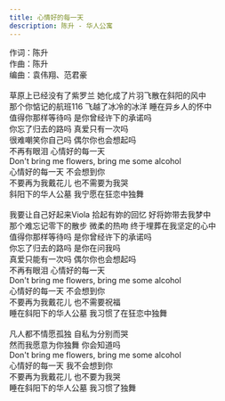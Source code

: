```yaml
---
title: 心情好的每一天
description: 陈升 - 华人公寓
---
```


作词：陈升<br />作曲：陈升<br />编曲：袁伟翔、范君豪<br /><br />草原上已经没有了紫罗兰 她化成了片羽飞散在斜阳的风中<br />那个你惦记的航班116 飞越了冰冷的冰洋 睡在异乡人的怀中<br />值得你那样等待吗 是你曾经许下的承诺吗<br />你忘了归去的路吗 真爱只有一次吗<br />很难嘲笑你自己吗 偶尔你也会想起吗<br />不再有眼泪 心情好的每一天<br />Don't bring me flowers, bring me some alcohol<br />心情好的每一天 不会想到你<br />不要再为我戴花儿 也不需要为我哭<br />斜阳下的华人公墓 我宁愿在狂恋中独舞<br /><br />我要让自己好起来Viola 拾起有妳的回忆 好将妳带去我梦中<br />那个难忘记零下的散步 微柔的热吻 终于埋葬在我坚定的心中<br />值得你那样等待吗 是你曾经许下的承诺吗<br />你忘了归去的路吗 是你在问我吗<br />真爱只能有一次吗 偶尔你也会想起吗<br />不再有眼泪 心情好的每一天<br />Don't bring me flowers, bring me some alcohol<br />心情好的每一天 不会想到你<br />不要再为我戴花儿 也不需要祝福<br />睡在斜阳下的华人公墓 我习惯了在狂恋中独舞<br /><br />凡人都不情愿孤独 自私为分别而哭<br />然而我愿意为你独舞 你会知道吗<br />Don't bring me flowers, bring me some alcohol<br />心情好的每一天 我不会想到你<br />不要再为我戴花儿 也不要为我哭<br />睡在斜阳下的华人公墓 我习惯了独舞